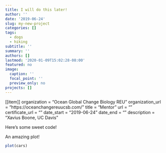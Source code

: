 ```yaml
---
title: I will do this later!
author: ''
date: '2019-06-24'
slug: my-new-project
categories: []
tags:
  - dogs
  - hiking
subtitle: ''
summary: ''
authors: []
lastmod: '2020-01-09T15:02:28-08:00'
featured: no
image:
  caption: ''
  focal_point: ''
  preview_only: no
projects: []
---
```


[[item]]
  organization = "Ocean Global Change Biology REU"
  organization_url = "https://oceanchangereuucsb.com/"
  title = "Mentor"
  url = ""
  certificate_url = ""
  date_start = "2019-06-24"
  date_end = ""
  description = "Xavius Boone, UC Davis"
  

Here's some sweet code!

An amazing plot!
```r
plot(cars)
```